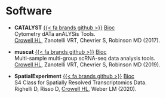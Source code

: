 # Software

- **CATALYST**
[{{< fa brands github >}}](https://github.com/HelenaLC/CATALYST)
[Bioc](http://bioconductor.org/packages/CATALYST)  
Cytometry dATa anALYSis Tools.  
<u>Crowell HL</u>, Zanotelli VRT, Chevrier S, Robinson MD (2017).  

- **muscat**
[{{< fa brands github >}}](https://github.com/HelenaLC/muscat)
[Bioc](http://bioconductor.org/packages/muscat)  
Multi-sample multi-group scRNA-seq data analysis tools.  
<u>Crowell HL</u>, Zanotelli VRT, Chevrier S, Robinson MD (2019).  

- **SpatialExperiment**
[{{< fa brands github >}}](https://github.com/drighelli/SpatialExperiment)
[Bioc](http://bioconductor.org/packages/SpatialExperiment)  
S4 Class for Spatially Resolved Transcriptomics Data.  
Righelli D, Risso D, <u>Crowell HL</u>, Weber LM (2020).  
